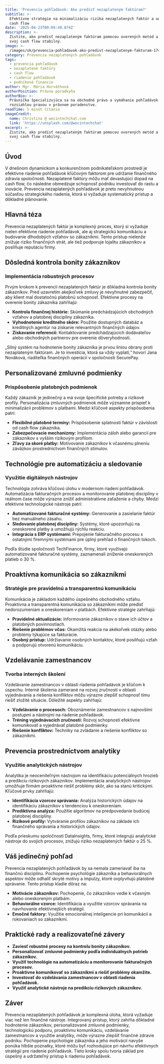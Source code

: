 ```yaml
---
title: 'Prevencia pohľadávok: Ako predísť nezaplateným faktúram?'
subtitle: >-
  Efektívne stratégie na minimalizáciu rizika nezaplatených faktúr a udržanie
  cash flow
date: '2025-04-23T09:09:49.874Z'
description: >-
  Zistite, ako predísť nezaplateným faktúram pomocou overených metód a udržte
  svoj cash flow stabilný.
image: >-
  /images/sk/prevencia-pohladavok-ako-predist-nezaplatenym-fakturam-1745312989684.jpg
category: Prevencia nezaplatených pohľadávok
tags:
  - prevencia pohľadávok
  - nezaplatené faktúry
  - cash flow
  - riadenie pohľadávok
  - podnikové financie
author: Mgr. Mária Horváthová
authorPosition: Právna poradkyňa
authorBio: >-
  Právnička špecializujúca sa na obchodné právo a vymáhanie pohľadávok s
  rozsiahlou praxou v právnom poradenstve.
readTime: 5 minút čítania
imageCredit:
  name: Christina @ wocintechchat.com
  link: 'https://unsplash.com/@wocintechchat'
excerpt: >-
  Zistite, ako predísť nezaplateným faktúram pomocou overených metód a udržte
  svoj cash flow stabilný.
---
```

## Úvod

V dnešnom dynamickom a konkurenčnom podnikateľskom prostredí je efektívne riadenie pohľadávok kľúčovým faktorom pre udržanie finančného zdravia spoločnosti. Nezaplatené faktúry môžu mať devastujúci dopad na cash flow, čo následne obmedzuje schopnosť podniku investovať do rastu a inovácie. Prevencia nezaplatených pohľadávok je preto nevyhnutnou súčasťou strategického riadenia, ktorá si vyžaduje systematický prístup a dôkladné plánovanie.

## Hlavná téza

Prevencia nezaplatených faktúr je komplexný proces, ktorý si vyžaduje nielen efektívne riadenie pohľadávok, ale aj strategickú komunikáciu a budovanie dlhodobých vzťahov so zákazníkmi. Tento prístup nielenže znižuje riziko finančných strát, ale tiež podporuje lojalitu zákazníkov a posilňuje reputáciu firmy.

## Dôsledná kontrola bonity zákazníkov

### Implementácia robustných procesov

Prvým krokom k prevencii nezaplatených faktúr je dôkladná kontrola bonity zákazníkov. Pred uzavretím akejkoľvek zmluvy je nevyhnutné zabezpečiť, aby klient mal dostatočnú platobnú schopnosť. Efektívne procesy na overenie bonity zákazníka zahŕňajú:

- **Kontrola finančnej histórie:** Skúmanie predchádzajúcich obchodných vzťahov a platobnej disciplíny zákazníka.
- **Vyhodnotenie kreditného skóre:** Použitie dostupných databáz a kreditných agentúr na získanie relevantných finančných údajov.
- **Získavanie referencií:** Kontaktovanie predchádzajúcich dodávateľov alebo obchodných partnerov pre overenie dôveryhodnosti.

„Silný systém na hodnotenie bonity zákazníka je prvou líniou obrany proti nezaplateným faktúram. Je to investícia, ktorá sa vždy vyplatí,“ hovorí Jana Nováková, riaditeľka finančných operácií v spoločnosti SecurePay.

## Personalizované zmluvné podmienky

### Prispôsobenie platobných podmienok

Každý zákazník je jedinečný a má svoje špecifické potreby a rizikové profily. Personalizácia zmluvných podmienok môže významne prispieť k minimalizácii problémov s platbami. Medzi kľúčové aspekty prispôsobenia patrí:

- **Flexibilné platobné termíny:** Prispôsobenie splatnosti faktúr v závislosti od cash flow zákazníka.
- **Zabezpečovacie mechanizmy:** Implementácia záloh alebo garancií pre zákazníkov s vyšším rizikovým profilom.
- **Zľavy za skoré platby:** Motivovanie zákazníkov k včasnému plneniu záväzkov prostredníctvom finančných stimulov.

## Technológie pre automatizáciu a sledovanie

### Využitie digitálnych nástrojov

Technológia zohráva kľúčovú úlohu v modernom riadení pohľadávok. Automatizácia fakturačných procesov a monitorovanie platobnej disciplíny v reálnom čase môže výrazne znížiť administratívne zaťaženie a chyby. Medzi efektívne technologické nástroje patrí:

- **Automatizované fakturačné systémy:** Generovanie a zasielanie faktúr bez manuálneho zásahu.
- **Sledovanie platobnej disciplíny:** Systémy, ktoré upozorňujú na oneskorené platby a umožňujú rýchlu reakciu.
- **Integrácia s ERP systémami:** Prepojenie fakturačného procesu s ostatnými firemnými systémami pre úplný prehľad o finančných tokoch.

Podľa štúdie spoločnosti TechFinance, firmy, ktoré využívajú automatizované fakturačné systémy, zaznamenali zníženie oneskorených platieb o 30 %.

## Proaktívna komunikácia so zákazníkmi

### Stratégie pre pravidelnú a transparentnú komunikáciu

Komunikácia je základom každého úspešného obchodného vzťahu. Proaktívna a transparentná komunikácia so zákazníkmi môže predísť nedorozumeniam a oneskoreniam v platbách. Efektívne stratégie zahŕňajú:

- **Pravidelné aktualizácie:** Informovanie zákazníkov o stave ich účtov a platobných povinnostiach.
- **Riešenie problémov včas:** Okamžitá reakcia na akékoľvek otázky alebo problémy týkajúce sa fakturácie.
- **Osobný prístup:** Udržiavanie osobných kontaktov, ktoré posilňujú vzťah a podporujú otvorenú komunikáciu.

## Vzdelávanie zamestnancov

### Tvorba interných školení

Vzdelávanie zamestnancov v oblasti riadenia pohľadávok je kľúčom k úspechu. Interné školenia zamerané na rozvoj zručností v oblasti vyjednávania a riešenia konfliktov môžu výrazne zlepšiť schopnosť tímu riešiť zložité situácie. Dôležité aspekty zahŕňajú:

- **Vzdelávanie o procesoch:** Oboznámenie zamestnancov s najnovšími postupmi a nástrojmi na riadenie pohľadávok.
- **Tréning vyjednávacích zručností:** Rozvoj schopností efektívne komunikovať a vyjednávať platobné podmienky.
- **Riešenie konfliktov:** Techniky na zvládanie a riešenie konfliktov so zákazníkmi.

## Prevencia prostredníctvom analytiky

### Využitie analytických nástrojov

Analytika je neoceniteľným nástrojom na identifikáciu potenciálnych hrozieb a predikciu rizikových zákazníkov. Implementácia analytických nástrojov umožňuje firmám proaktívne riešiť problémy skôr, ako sa stanú kritickými. Kľúčové prvky zahŕňajú:

- **Identifikácia vzorcov správania:** Analýza historických údajov na identifikáciu zákazníkov s tendenciou k oneskoreniam.
- **Prediktívna analýza:** Použitie algoritmov na predpovedanie budúcej platobnej disciplíny.
- **Rizikové profily:** Vytváranie profilov zákazníkov na základe ich finančného správania a historických údajov.

Podľa prieskumu spoločnosti DataInsights, firmy, ktoré integrujú analytické nástroje do svojich procesov, znižujú riziko nezaplatených faktúr o 25 %.

## Váš jedinečný pohľad

Prevencia nezaplatených pohľadávok by sa nemala zameriavať iba na finančnú disciplínu. Pochopenie psychológie zákazníka a behaviorálnych aspektov môže odhaliť skryté motívy a impulzy, ktoré ovplyvňujú platobné správanie. Tento prístup kladie dôraz na:

- **Motivácie zákazníkov:** Pochopenie, čo zákazníkov vedie k včasným alebo oneskoreným platbám.
- **Behaviorálne vzorce:** Identifikácia a využitie vzorcov správania na navrhovanie efektívnejších stratégií.
- **Emočné faktory:** Využitie emocionálnej inteligencie pri komunikácii a rokovaniach so zákazníkmi.

## Praktické rady a realizovateľné závery

- **Zaviesť robustné procesy na kontrolu bonity zákazníkov.**
- **Personalizovať zmluvné podmienky podľa individuálnych potrieb zákazníkov.**
- **Využiť technológie na automatizáciu a monitorovanie fakturačných procesov.**
- **Proaktívne komunikovať so zákazníkmi a riešiť problémy okamžite.**
- **Investovať do vzdelávania zamestnancov v oblasti riadenia pohľadávok.**
- **Využiť analytické nástroje na predikciu rizikových zákazníkov.**

## Záver

Prevencia nezaplatených pohľadávok je komplexná úloha, ktorá vyžaduje viac než len finančné nástroje. Integrovaný prístup, ktorý zahŕňa dôkladné hodnotenie zákazníkov, personalizované zmluvné podmienky, technologickú podporu, proaktívnu komunikáciu, vzdelávanie zamestnancov a využitie analytiky, môže výrazne zlepšiť finančné zdravie podniku. Pochopenie psychológie zákazníka a jeho motivácií navyše ponúka hlbšie poznatky, ktoré môžu byť rozhodujúce pri návrhu efektívnych stratégií pre riadenie pohľadávok. Tieto kroky spolu tvoria základ pre úspešný a udržateľný prístup k riadeniu pohľadávok.
